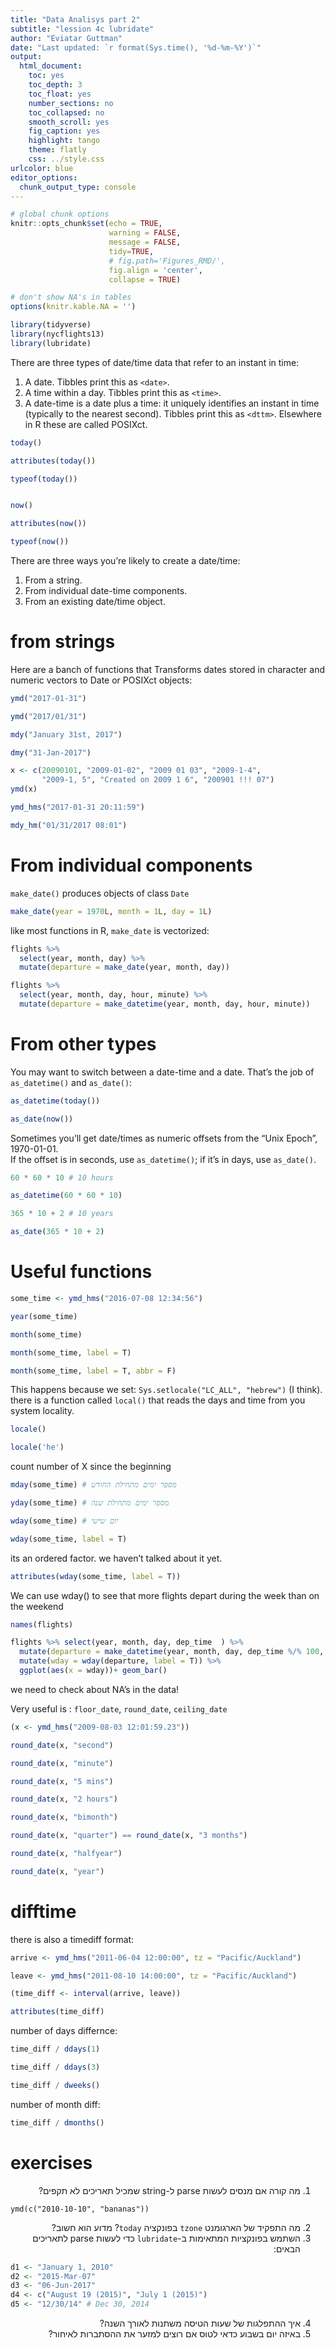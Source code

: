 ---
title: "Data Analisys part 2"
subtitle: "lession 4c lubridate"
author: "Eviatar Guttman"
date: "Last updated: `r format(Sys.time(), '%d-%m-%Y')`"  
output: 
  html_document: 
    toc: yes
    toc_depth: 3
    toc_float: yes
    number_sections: no
    toc_collapsed: no
    smooth_scroll: yes
    fig_caption: yes
    highlight: tango
    theme: flatly
    css: ../style.css
urlcolor: blue
editor_options: 
  chunk_output_type: console
---  
```{r setup, include = F}
# global chunk options
knitr::opts_chunk$set(echo = TRUE,
                      warning = FALSE,
                      message = FALSE,
                      tidy=TRUE,
                      # fig.path='Figures_RMD/',
                      fig.align = 'center',
                      collapse = TRUE)

# don't show NA's in tables
options(knitr.kable.NA = '')

```

```{r}
library(tidyverse)
library(nycflights13)
library(lubridate)
```

There are three types of date/time data that refer to an instant in time:  
    
1. A date.  Tibbles print this as `<date>`.  
2. A time within a day.  Tibbles print this as `<time>`.  
3. A date-time is a date plus a time: it uniquely identifies an instant in time (typically to the nearest second). Tibbles print this as `<dttm>`. Elsewhere in R these are called POSIXct.  

```{r}
today()

attributes(today())

typeof(today())


now()

attributes(now())

typeof(now())


```

There are three ways you’re likely to create a date/time:  
    
1. From a string.  
2. From individual date-time components.  
3. From an existing date/time object.  

# from strings 
Here are a banch of functions that Transforms dates stored in character and numeric vectors to Date or POSIXct objects: 
```{r}
ymd("2017-01-31")

ymd("2017/01/31")

mdy("January 31st, 2017")

dmy("31-Jan-2017")

x <- c(20090101, "2009-01-02", "2009 01 03", "2009-1-4",
       "2009-1, 5", "Created on 2009 1 6", "200901 !!! 07")
ymd(x)

ymd_hms("2017-01-31 20:11:59")

mdy_hm("01/31/2017 08:01")
```


# From individual components  
`make_date()` produces objects of class `Date`
```{r}
make_date(year = 1970L, month = 1L, day = 1L)
```

like most functions in R, `make_date` is vectorized: 
```{r}
flights %>% 
  select(year, month, day) %>% 
  mutate(departure = make_date(year, month, day))

flights %>% 
  select(year, month, day, hour, minute) %>% 
  mutate(departure = make_datetime(year, month, day, hour, minute))

```

# From other types  
You may want to switch between a date-time and a date. That’s the job of `as_datetime()` and `as_date()`:

```{r}
as_datetime(today())

as_date(now())
```

 Sometimes you’ll get date/times as numeric offsets from the “Unix Epoch”, 1970-01-01.  
 If the offset is in seconds, use `as_datetime()`; if it’s in days, use `as_date()`.
```{r}
60 * 60 * 10 # 10 hours

as_datetime(60 * 60 * 10)

365 * 10 + 2 # 10 years

as_date(365 * 10 + 2)
```

# Useful functions

```{r}
some_time <- ymd_hms("2016-07-08 12:34:56")

year(some_time)

month(some_time)

month(some_time, label = T)

month(some_time, label = T, abbr = F)
```

This happens because we set: `Sys.setlocale("LC_ALL", "hebrew")` (I think).
there is a function called `local()` that reads the days and time from you system locality. 

```{r}
locale()

locale('he')
```

count number of X since the beginning

```{r}
mday(some_time) # מספר ימים מתחילת החודש

yday(some_time) # מספר ימים מתחילת שנה

wday(some_time) # יום שישי

wday(some_time, label = T)
```

its an ordered factor. we haven't talked about it yet. 
```{r}
attributes(wday(some_time, label = T))
```

We can use wday() to see that more flights depart during the week than on the weekend  
```{r}
names(flights)

flights %>% select(year, month, day, dep_time  ) %>%
  mutate(departure = make_datetime(year, month, day, dep_time %/% 100, dep_time %% 100)) %>%
  mutate(wday = wday(departure, label = T)) %>%
  ggplot(aes(x = wday))+ geom_bar()

```
we need to check about NA's in the data!

Very useful is : `floor_date`, `round_date`, `ceiling_date`

```{r}
(x <- ymd_hms("2009-08-03 12:01:59.23"))

round_date(x, "second")

round_date(x, "minute")

round_date(x, "5 mins")

round_date(x, "2 hours")

round_date(x, "bimonth")

round_date(x, "quarter") == round_date(x, "3 months")

round_date(x, "halfyear")

round_date(x, "year")


```

# difftime
there is also a timediff format:   


```{r}
arrive <- ymd_hms("2011-06-04 12:00:00", tz = "Pacific/Auckland")

leave <- ymd_hms("2011-08-10 14:00:00", tz = "Pacific/Auckland")

(time_diff <- interval(arrive, leave))

attributes(time_diff)
```
number of days differnce: 

```{r}
time_diff / ddays(1)

time_diff / ddays(3)

time_diff / dweeks()
```

number of month diff: 

```{r}
time_diff / dmonths()
```


























<div dir="rtl">

</div>


# exercises  
<div dir="rtl">
1. מה קורה אם מנסים לעשות parse ל-string שמכיל תאריכים לא תקפים?   
</div>
`ymd(c("2010-10-10", "bananas"))`  
<div dir="rtl">
2. מה התפקיד של הארגומנט `tzone` בפונקציה `today`? מדוע הוא חשוב?   
3. השתמש בפונקציות המתאימות ב-`lubridate` כדי לעשות parse לתאריכים הבאים: 
</div>
```{r}
d1 <- "January 1, 2010"
d2 <- "2015-Mar-07"
d3 <- "06-Jun-2017"
d4 <- c("August 19 (2015)", "July 1 (2015)")
d5 <- "12/30/14" # Dec 30, 2014
```

<div dir="rtl">
4. איך ההתפלגות של שעות הטיסה משתנות לאורך השנה?   
5. באיזה יום בשבוע כדאי לטוס אם רוצים למזער את ההסתברות לאיחור?   
</div>


